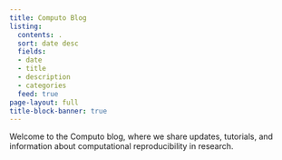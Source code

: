```yaml
---
title: Computo Blog
listing:
  contents: .
  sort: date desc
  fields:
  - date
  - title
  - description
  - categories
  feed: true
page-layout: full
title-block-banner: true
---
```


Welcome to the Computo blog, where we share updates, tutorials, and information about computational reproducibility in research.
